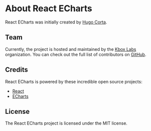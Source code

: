 <h1 className='nx-mt-12 nx-mb-12 nx-text-center nx-text-4xl nx-font-bold nx-tracking-tight nx-text-slate-900 dark:nx-text-slate-100'>
  About React ECharts
</h1>

React ECharts was initially created by [Hugo Corta](https://github.com/hugocxl).

## Team

Currently, the project is hosted and maintained by the
[Kbox Labs](https://github.com/kbox-labs) organization. You can check out the
full list of contributors on
[GitHub](https://github.com/kbox-labs/react-echarts/graphs/contributors).

## Credits

React ECharts is powered by these incredible open source projects:

- [React](https://github.com/facebook/react)
- [ECharts](https://github.com/apache/incubator-echarts)

## License

The React ECharts project is licensed under the MIT license.
